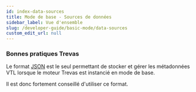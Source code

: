 ```yaml
---
id: index-data-sources
title: Mode de base - Sources de données
sidebar_label: Vue d'ensemble
slug: /developer-guide/basic-mode/data-sources
custom_edit_url: null
---
```



### Bonnes pratiques Trevas
<p>
	Le format <a href={useBaseUrl('/developer-guide/basic-mode/data-sources/json')}>JSON</a> est le seul permettant de stocker et gérer les métadonnées VTL lorsque le moteur Trevas est instancié en mode de base.
</p>
<p>
	Il est donc fortement conseillé d'utiliser ce format.
</p>

<div className="row">
	<div className="col">
		<Card title="JDBC" page={useBaseUrl('/developer-guide/basic-mode/data-sources/jdbc')} />
	</div>
	<div className="col">
		<Card title="JSON" page={useBaseUrl('/developer-guide/basic-mode/data-sources/json')} />
	</div>
	<div className="col">
		<Card title="Others" page={useBaseUrl('/developer-guide/basic-mode/data-sources/others')} />
	</div>
</div>
